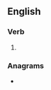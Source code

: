 ==English==

===Verb===
{{head|en|present participle}}

# {{present participle of|sling|lang=en|nocat=1}}

===Anagrams===
* {{anagrams|en|a=ggiilnns|singling}}